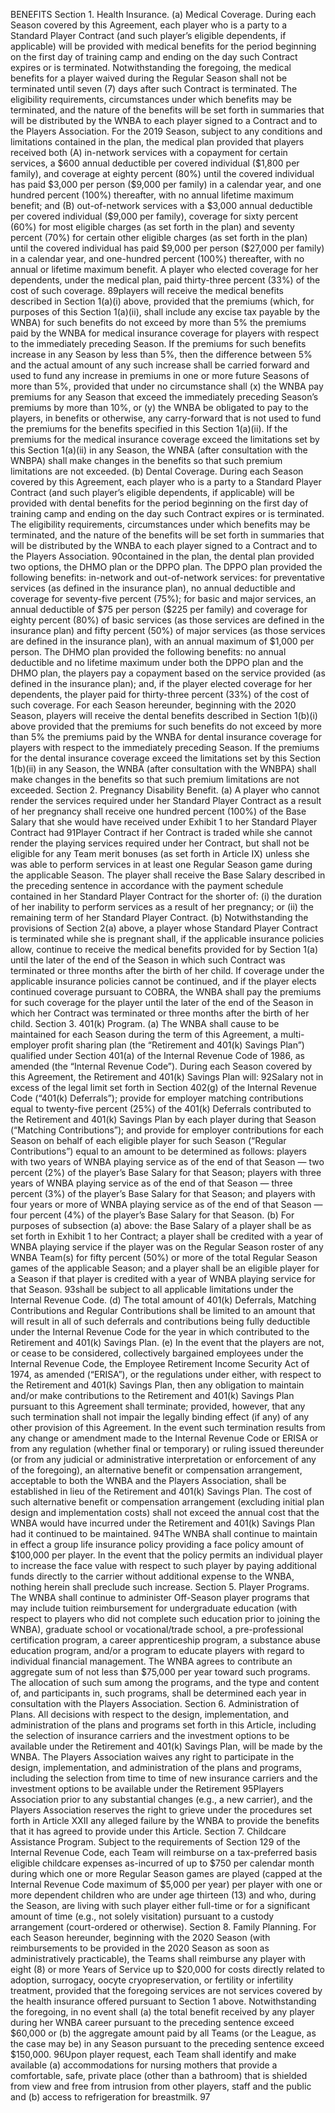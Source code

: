 BENEFITS
Section 1. Health Insurance.
(a) Medical Coverage.
During each Season covered by this Agreement, each player who is a party to a
Standard Player Contract (and such player's eligible dependents, if applicable) will be provided
with medical benefits for the period beginning on the first day of training camp and ending on
the day such Contract expires or is terminated. Notwithstanding the foregoing, the medical
benefits for a player waived during the Regular Season shall not be terminated until seven (7)
days after such Contract is terminated. The eligibility requirements, circumstances under which
benefits may be terminated, and the nature of the benefits will be set forth in summaries that will
be distributed by the WNBA to each player signed to a Contract and to the Players Association.
For the 2019 Season, subject to any conditions and limitations
contained in the plan, the medical plan provided that players received both (A) in-network
services with a copayment for certain services, a \$600 annual deductible per covered individual
(\$1,800 per family), and coverage at eighty percent (80%) until the covered individual has paid
\$3,000 per person (\$9,000 per family) in a calendar year, and one hundred percent (100%)
thereafter, with no annual lifetime maximum benefit; and (B) out-of-network services with a
\$3,000 annual deductible per covered individual (\$9,000 per family), coverage for sixty percent
(60%) for most eligible charges (as set forth in the plan) and seventy percent (70%) for certain
other eligible charges (as set forth in the plan) until the covered individual has paid \$9,000 per
person (\$27,000 per family) in a calendar year, and one-hundred percent (100%) thereafter, with
no annual or lifetime maximum benefit. A player who elected coverage for her dependents,
under the medical plan, paid thirty-three percent (33%) of the cost of such coverage.
89players will receive the medical benefits described in Section 1(a)(i) above, provided that the
premiums (which, for purposes of this Section 1(a)(ii), shall include any excise tax payable by
the WNBA) for such benefits do not exceed by more than 5% the premiums paid by the WNBA
for medical insurance coverage for players with respect to the immediately preceding Season. If
the premiums for such benefits increase in any Season by less than 5%, then the difference
between 5% and the actual amount of any such increase shall be carried forward and used to
fund any increase in premiums in one or more future Seasons of more than 5%, provided that
under no circumstance shall (x) the WNBA pay premiums for any Season that exceed the
immediately preceding Season's premiums by more than 10%, or (y) the WNBA be obligated to
pay to the players, in benefits or otherwise, any carry-forward that is not used to fund the
premiums for the benefits specified in this Section 1(a)(ii). If the premiums for the medical
insurance coverage exceed the limitations set by this Section 1(a)(ii) in any Season, the WNBA
(after consultation with the WNBPA) shall make changes in the benefits so that such premium
limitations are not exceeded.
(b) Dental Coverage.
During each Season covered by this Agreement, each player who is a party to a
Standard Player Contract (and such player's eligible dependents, if applicable) will be provided
with dental benefits for the period beginning on the first day of training camp and ending on the
day such Contract expires or is terminated. The eligibility requirements, circumstances under
which benefits may be terminated, and the nature of the benefits will be set forth in summaries
that will be distributed by the WNBA to each player signed to a Contract and to the Players
Association.
90contained in the plan, the dental plan provided two options, the DHMO plan or the DPPO plan.
The DPPO plan provided the following benefits: in-network and out-of-network services: for
preventative services (as defined in the insurance plan), no annual deductible and coverage for
seventy-five percent (75%); for basic and major services, an annual deductible of \$75 per person
(\$225 per family) and coverage for eighty percent (80%) of basic services (as those services are
defined in the insurance plan) and fifty percent (50%) of major services (as those services are
defined in the insurance plan), with an annual maximum of \$1,000 per person. The DHMO plan
provided the following benefits: no annual deductible and no lifetime maximum under both the
DPPO plan and the DHMO plan, the players pay a copayment based on the service provided (as
defined in the insurance plan); and, if the player elected coverage for her dependents, the player
paid for thirty-three percent (33%) of the cost of such coverage.
For each Season hereunder, beginning with the 2020 Season,
players will receive the dental benefits described in Section 1(b)(i) above provided that the
premiums for such benefits do not exceed by more than 5% the premiums paid by the WNBA for
dental insurance coverage for players with respect to the immediately preceding Season. If the
premiums for the dental insurance coverage exceed the limitations set by this Section 1(b)(ii) in
any Season, the WNBA (after consultation with the WNBPA) shall make changes in the benefits
so that such premium limitations are not exceeded.
Section 2. Pregnancy Disability Benefit.
(a) A player who cannot render the services required under her Standard
Player Contract as a result of her pregnancy shall receive one hundred percent (100%) of the
Base Salary that she would have received under Exhibit 1 to her Standard Player Contract had
91Player Contract if her Contract is traded while she cannot render the playing services required
under her Contract, but shall not be eligible for any Team merit bonuses (as set forth in Article
IX) unless she was able to perform services in at least one Regular Season game during the
applicable Season. The player shall receive the Base Salary described in the preceding sentence
in accordance with the payment schedule contained in her Standard Player Contract for the
shorter of: (i) the duration of her inability to perform services as a result of her pregnancy; or (ii)
the remaining term of her Standard Player Contract.
(b) Notwithstanding the provisions of Section 2(a) above, a player whose
Standard Player Contract is terminated while she is pregnant shall, if the applicable insurance
policies allow, continue to receive the medical benefits provided for by Section 1(a) until the
later of the end of the Season in which such Contract was terminated or three months after the
birth of her child. If coverage under the applicable insurance policies cannot be continued, and if
the player elects continued coverage pursuant to COBRA, the WNBA shall pay the premiums for
such coverage for the player until the later of the end of the Season in which her Contract was
terminated or three months after the birth of her child.
Section 3. 401(k) Program.
(a) The WNBA shall cause to be maintained for each Season during the term
of this Agreement, a multi-employer profit sharing plan (the "Retirement and 401(k) Savings
Plan") qualified under Section 401(a) of the Internal Revenue Code of 1986, as amended (the
"Internal Revenue Code"). During each Season covered by this Agreement, the Retirement and
401(k) Savings Plan will:
92Salary not in excess of the legal limit set forth in Section 402(g) of the Internal Revenue Code
("401(k) Deferrals");
provide for employer matching contributions equal to twenty-five
percent (25%) of the 401(k) Deferrals contributed to the Retirement and 401(k) Savings Plan by
each player during that Season ("Matching Contributions"); and
provide for employer contributions for each Season on behalf of
each eligible player for such Season ("Regular Contributions") equal to an amount to be
determined as follows:
players with two years of WNBA playing service as of the
end of that Season — two percent (2%) of the player's Base Salary for that Season;
players with three years of WNBA playing service as of the
end of that Season — three percent (3%) of the player's Base Salary for that Season; and
players with four years or more of WNBA playing service
as of the end of that Season — four percent (4%) of the player's Base Salary for that Season.
(b) For purposes of subsection (a) above:
the Base Salary of a player shall be as set forth in Exhibit 1 to her
Contract;
a player shall be credited with a year of WNBA playing service if
the player was on the Regular Season roster of any WNBA Team(s) for fifty percent (50%) or
more of the total Regular Season games of the applicable Season; and
a player shall be an eligible player for a Season if that player is
credited with a year of WNBA playing service for that Season.
93shall be subject to all applicable limitations under the Internal Revenue Code.
(d) The total amount of 401(k) Deferrals, Matching Contributions and Regular
Contributions shall be limited to an amount that will result in all of such deferrals and
contributions being fully deductible under the Internal Revenue Code for the year in which
contributed to the Retirement and 401(k) Savings Plan.
(e) In the event that the players are not, or cease to be considered, collectively
bargained employees under the Internal Revenue Code, the Employee Retirement Income
Security Act of 1974, as amended ("ERISA"), or the regulations under either, with respect to the
Retirement and 401(k) Savings Plan, then any obligation to maintain and/or make contributions
to the Retirement and 401(k) Savings Plan pursuant to this Agreement shall terminate; provided,
however, that any such termination shall not impair the legally binding effect (if any) of any
other provision of this Agreement. In the event such termination results from any change or
amendment made to the Internal Revenue Code or ERISA or from any regulation (whether final
or temporary) or ruling issued thereunder (or from any judicial or administrative interpretation or
enforcement of any of the foregoing), an alternative benefit or compensation arrangement,
acceptable to both the WNBA and the Players Association, shall be established in lieu of the
Retirement and 401(k) Savings Plan. The cost of such alternative benefit or compensation
arrangement (excluding initial plan design and implementation costs) shall not exceed the annual
cost that the WNBA would have incurred under the Retirement and 401(k) Savings Plan had it
continued to be maintained.
94The WNBA shall continue to maintain in effect a group life insurance policy
providing a face policy amount of \$100,000 per player. In the event that the policy permits an
individual player to increase the face value with respect to such player by paying additional
funds directly to the carrier without additional expense to the WNBA, nothing herein shall
preclude such increase.
Section 5. Player Programs.
The WNBA shall continue to administer Off-Season player programs that may
include tuition reimbursement for undergraduate education (with respect to players who did not
complete such education prior to joining the WNBA), graduate school or vocational/trade school,
a pre-professional certification program, a career apprenticeship program, a substance abuse
education program, and/or a program to educate players with regard to individual financial
management. The WNBA agrees to contribute an aggregate sum of not less than \$75,000 per
year toward such programs. The allocation of such sum among the programs, and the type and
content of, and participants in, such programs, shall be determined each year in consultation with
the Players Association.
Section 6. Administration of Plans.
All decisions with respect to the design, implementation, and administration of
the plans and programs set forth in this Article, including the selection of insurance carriers and
the investment options to be available under the Retirement and 401(k) Savings Plan, will be
made by the WNBA. The Players Association waives any right to participate in the design,
implementation, and administration of the plans and programs, including the selection from time
to time of new insurance carriers and the investment options to be available under the Retirement
95Players Association prior to any substantial changes (e.g., a new carrier), and the Players
Association reserves the right to grieve under the procedures set forth in Article XXII any
alleged failure by the WNBA to provide the benefits that it has agreed to provide under this
Article.
Section 7. Childcare Assistance Program.
Subject to the requirements of Section 129 of the Internal Revenue Code, each
Team will reimburse on a tax-preferred basis eligible childcare expenses as-incurred of up to
\$750 per calendar month during which one or more Regular Season games are played (capped at
the Internal Revenue Code maximum of \$5,000 per year) per player with one or more dependent
children who are under age thirteen (13) and who, during the Season, are living with such player
either full-time or for a significant amount of time (e.g., not solely visitation) pursuant to a
custody arrangement (court-ordered or otherwise).
Section 8. Family Planning.
For each Season hereunder, beginning with the 2020 Season (with
reimbursements to be provided in the 2020 Season as soon as administratively practicable), the
Teams shall reimburse any player with eight (8) or more Years of Service up to \$20,000 for costs
directly related to adoption, surrogacy, oocyte cryopreservation, or fertility or infertility
treatment, provided that the foregoing services are not services covered by the health insurance
offered pursuant to Section 1 above. Notwithstanding the foregoing, in no event shall (a) the
total benefit received by any player during her WNBA career pursuant to the preceding sentence
exceed \$60,000 or (b) the aggregate amount paid by all Teams (or the League, as the case may
be) in any Season pursuant to the preceding sentence exceed \$150,000.
96Upon player request, each Team shall identify and make available
(a) accommodations for nursing mothers that provide a comfortable, safe, private place (other
than a bathroom) that is shielded from view and free from intrusion from other players, staff and
the public and (b) access to refrigeration for breastmilk.
97